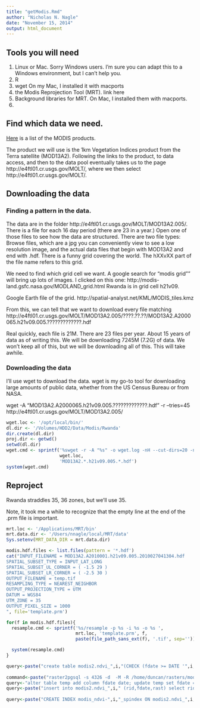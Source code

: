 ```yaml
---
title: "getModis.Rmd"
author: "Nicholas N. Nagle"
date: "November 15, 2014"
output: html_document
---
```



## Tools you will need
 1. Linux or Mac.  Sorry Windows users.  I'm sure you can adapt this to a Windows environment, but I can't help you.
 2. R 
 3. wget On my Mac, I installed it with macports
 4. the Modis Reprojection Tool (MRT). link here
 5. Background libraries for MRT.  On Mac, I installed them with macports.
 6.  

## Find which data we need.
[Here](https://lpdaac.usgs.gov/products/modis_products_table) is a list of the MODIS products.

The product we will use is the 1km Vegetation Indices product from the Terra satellite (MOD13A2).  Following the links to the product, to data access, and then to the data pool eventually takes us to the page http://e4ftl01.cr.usgs.gov/MOLT/, where we then select http://e4ftl01.cr.usgs.gov/MOLT/.




## Downloading the data
### Finding a pattern in the data.
The data are in the folder http://e4ftl01.cr.usgs.gov/MOLT/MOD13A2.005/.  There is a file for each 16 day period (there are 23 in a year.)  Open one of those files to see how the data are structured.  There are two file types: Browse files, which are a jpg you can conveniently view to see a low resolution image, and the actual data files that begin with MOD13A2 and end with .hdf.  There is a funny grid covering the world.  The hXXvXX part of the file name refers to this grid.

We need to find which grid cell we want.  A google search for "modis grid"" will bring up lots of images.  I clicked on this one: http://modis-land.gsfc.nasa.gov/MODLAND_grid.html
Rwanda is in grid cell h21v09.

Google Earth file of the grid.  http://spatial-analyst.net/KML/MODIS_tiles.kmz


From this, we can tell that we want to download every file matching http://e4ftl01.cr.usgs.gov/MOLT/MOD13A2.005/????.??.??/MOD13A2.A2000065.h21v09.005.?????????????.hdf

Real quickly, each file is 21M.  There are 23 files per year.  About 15 years of data as of writing this.  We will be downloading 7245M (7.2G) of data.  We won't keep all of this, but we will be downloading all of this.  This will take awhile.

### Downloading the data
I'll use wget to download the data.  wget is my go-to tool for downloading large amounts of public data, whether from the US Census Bureau or from NASA.

wget -A "MOD13A2.A2000065.h21v09.005.?????????????.hdf" -r --tries=45 http://e4ftl01.cr.usgs.gov/MOLT/MOD13A2.005/

```r
wget.loc <- '/opt/local/bin/'
dl.dir <- '/Volumes/HDD2/Data/Modis/Rwanda'
dir.create(dl.dir)
proj.dir <- getwd()
setwd(dl.dir)
wget.cmd <- sprintf('%swget -r -A "%s" -o wget.log -nH --cut-dirs=20 -np http://e4ftl01.cr.usgs.gov/MOLT/MOD13A2.005/',
                    wget.loc,
                    'MOD13A2.*.h21v09.005.*.hdf')
system(wget.cmd)

```

## Reproject 
Rwanda straddles 35, 36 zones, but we'll use 35.


Note, it took me a while to recognize that the empty line at the end of the .prm file is important.
```r
mrt.loc <- '/Applications/MRT/bin'
mrt.data.dir <- '/Users/nnagle/local/MRT/data'
Sys.setenv(MRT_DATA_DIR = mrt.data.dir)

modis.hdf.files <- list.files(pattern = '*.hdf')
cat("INPUT_FILENAME = MOD13A2.A2010001.h21v09.005.2010027041304.hdf
SPATIAL_SUBSET_TYPE = INPUT_LAT_LONG
SPATIAL_SUBSET_UL_CORNER = ( -1.5 29 )
SPATIAL_SUBSET_LR_CORNER = ( -2.5 30 )
OUTPUT_FILENAME = temp.tif
RESAMPLING_TYPE = NEAREST_NEIGHBOR
OUTPUT_PROJECTION_TYPE = UTM
DATUM = WGS84
UTM_ZONE = 35
OUTPUT_PIXEL_SIZE = 1000
", file='template.prm')

for(f in modis.hdf.files){
  resample.cmd <- sprintf('%s/resample -p %s -i %s -o %s ', 
                          mrt.loc, 'template.prm', f,
                          paste(file_path_sans_ext(f), '.tif', sep=''))

  system(resample.cmd)
}

```



```r
query<-paste("create table modis2.ndvi_",i,"(CHECK (fdate >= DATE '",i,"-01-01' AND fdate <= DATE '",i,"-12-31' )) inherits (modis2.ndvi);",sep="")
 
command<-paste("raster2pgsql -s 4326 -d  -M -R /home/duncan/rasters/modis2/",f," -F -t 500x500 temp|psql -d models",sep="")
query<-"alter table temp add column fdate date; update temp set fdate = substring(filename,1, 10)::date;"
query<-paste("insert into modis2.ndvi_",i," (rid,fdate,rast) select rid,fdate,rast from temp;",sep="")
    
query<-paste("CREATE INDEX modis_ndvi-",i,"_spindex ON modis2.ndvi_",i," using gist(st_convexhull(rast));",sep="")
 
```
